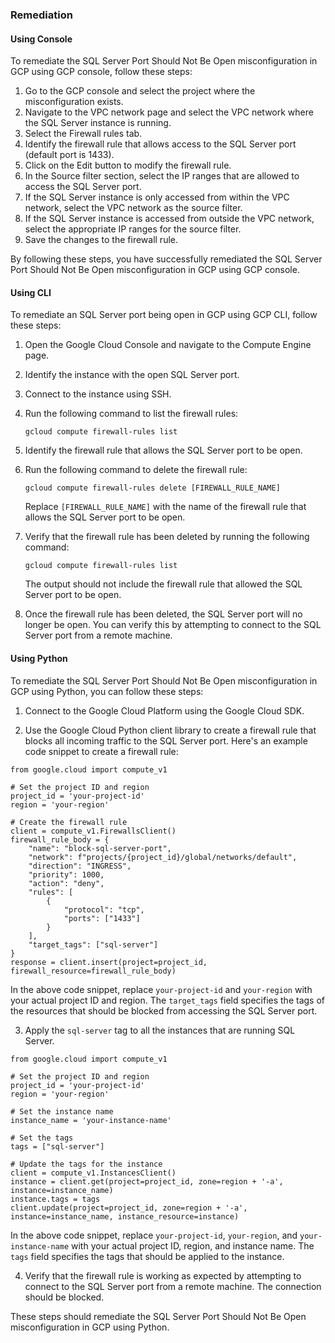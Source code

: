 ### Remediation

#### Using Console

To remediate the SQL Server Port Should Not Be Open misconfiguration in GCP using GCP console, follow these steps:

1. Go to the GCP console and select the project where the misconfiguration exists.
2. Navigate to the VPC network page and select the VPC network where the SQL Server instance is running.
3. Select the Firewall rules tab.
4. Identify the firewall rule that allows access to the SQL Server port (default port is 1433).
5. Click on the Edit button to modify the firewall rule.
6. In the Source filter section, select the IP ranges that are allowed to access the SQL Server port.
7. If the SQL Server instance is only accessed from within the VPC network, select the VPC network as the source filter.
8. If the SQL Server instance is accessed from outside the VPC network, select the appropriate IP ranges for the source filter.
9. Save the changes to the firewall rule.

By following these steps, you have successfully remediated the SQL Server Port Should Not Be Open misconfiguration in GCP using GCP console.

#### Using CLI

To remediate an SQL Server port being open in GCP using GCP CLI, follow these steps:

1. Open the Google Cloud Console and navigate to the Compute Engine page.

2. Identify the instance with the open SQL Server port.

3. Connect to the instance using SSH.

4. Run the following command to list the firewall rules:

   ```
   gcloud compute firewall-rules list
   ```

5. Identify the firewall rule that allows the SQL Server port to be open.

6. Run the following command to delete the firewall rule:

   ```
   gcloud compute firewall-rules delete [FIREWALL_RULE_NAME]
   ```

   Replace `[FIREWALL_RULE_NAME]` with the name of the firewall rule that allows the SQL Server port to be open.

7. Verify that the firewall rule has been deleted by running the following command:

   ```
   gcloud compute firewall-rules list
   ```

   The output should not include the firewall rule that allowed the SQL Server port to be open.

8. Once the firewall rule has been deleted, the SQL Server port will no longer be open. You can verify this by attempting to connect to the SQL Server port from a remote machine.

#### Using Python

To remediate the SQL Server Port Should Not Be Open misconfiguration in GCP using Python, you can follow these steps:

1. Connect to the Google Cloud Platform using the Google Cloud SDK.

2. Use the Google Cloud Python client library to create a firewall rule that blocks all incoming traffic to the SQL Server port. Here's an example code snippet to create a firewall rule:

```
from google.cloud import compute_v1

# Set the project ID and region
project_id = 'your-project-id'
region = 'your-region'

# Create the firewall rule
client = compute_v1.FirewallsClient()
firewall_rule_body = {
    "name": "block-sql-server-port",
    "network": f"projects/{project_id}/global/networks/default",
    "direction": "INGRESS",
    "priority": 1000,
    "action": "deny",
    "rules": [
        {
            "protocol": "tcp",
            "ports": ["1433"]
        }
    ],
    "target_tags": ["sql-server"]
}
response = client.insert(project=project_id, firewall_resource=firewall_rule_body)
```

In the above code snippet, replace `your-project-id` and `your-region` with your actual project ID and region. The `target_tags` field specifies the tags of the resources that should be blocked from accessing the SQL Server port.

3. Apply the `sql-server` tag to all the instances that are running SQL Server.

```
from google.cloud import compute_v1

# Set the project ID and region
project_id = 'your-project-id'
region = 'your-region'

# Set the instance name
instance_name = 'your-instance-name'

# Set the tags
tags = ["sql-server"]

# Update the tags for the instance
client = compute_v1.InstancesClient()
instance = client.get(project=project_id, zone=region + '-a', instance=instance_name)
instance.tags = tags
client.update(project=project_id, zone=region + '-a', instance=instance_name, instance_resource=instance)
```

In the above code snippet, replace `your-project-id`, `your-region`, and `your-instance-name` with your actual project ID, region, and instance name. The `tags` field specifies the tags that should be applied to the instance.

4. Verify that the firewall rule is working as expected by attempting to connect to the SQL Server port from a remote machine. The connection should be blocked.

These steps should remediate the SQL Server Port Should Not Be Open misconfiguration in GCP using Python.

